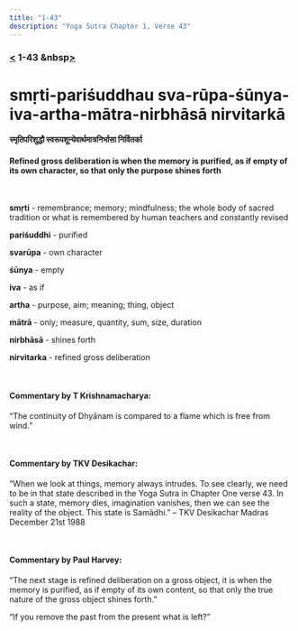```yaml
---
title: "1-43"
description: "Yoga Sutra Chapter 1, Verse 43"
---
```


### [<](/Chapter-1/1-42) 1-43 &nbsp[>](/Chapter-1/1-44/)

# smṛti-pariśuddhau sva-rūpa-śūnya-iva-artha-mātra-nirbhāsā nirvitarkā

#### स्मृतिपरिशुद्धौ स्वरूपशून्येवार्थमात्रनिर्भासा निर्वितर्का

#### Refined gross deliberation is when the memory is purified, as if empty of its own character, so that only the purpose shines forth

<br />

**smṛti** - remembrance; memory; mindfulness; the whole body of sacred tradition or what is remembered by human teachers and constantly revised <br />

**pariśuddhi** - purified <br />

**svarūpa** - own character <br />

**śūnya** - empty <br />

**iva** - as if <br />

**artha** - purpose, aim; meaning; thing, object <br />

**mātrā** - only; measure, quantity, sum, size, duration <br />

**nirbhāsā** - shines forth <br />

**nirvitarka** - refined gross deliberation <br />

<br />

#### Commentary by T Krishnamacharya:

“The continuity of Dhyānam is compared to a flame which is free from wind.”

<br />

#### Commentary by TKV Desikachar:

“When we look at things, memory always intrudes.
To see clearly,
we need to be in that state described in the Yoga Sutra in Chapter One verse 43.
In such a state, memory dies, imagination vanishes,
then we can see the reality of the object.
This state is Samādhi.”
– TKV Desikachar Madras December 21st 1988

<br />

#### Commentary by Paul Harvey:

“The next stage is refined deliberation on a gross object,
it is when the memory is purified,
as if empty of its own content,
so that only the true nature of the gross object shines forth.”

“If you remove the past from the present what is left?”

<br />

